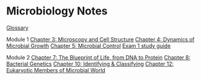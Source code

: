 = Microbiology Notes = 

[[glossary|Glossary]]

Module 1
[[chapters/ch3/index|Chapter 3: Microscopy and Cell Structure]]
[[chapters/ch4/index|Chapter 4: Dynamics of Microbial Growth]]
[[chapters/ch5/index|Chapter 5: Microbial Control]]
[[study_guides/exam 1|Exam 1 study guide]]

Module 2
[[chapters/ch7/index|Chapter 7: The Blueprint of Life, from DNA to Protein]]
[[chapters/ch8/index|Chapter 8: Bacterial Genetics]]
[[chapters/ch10/index|Chapter 10: Identifying & Classifying]]
[[chapters/ch12/index|Chapter 12: Eukaryotic Members of Microbial World]]
